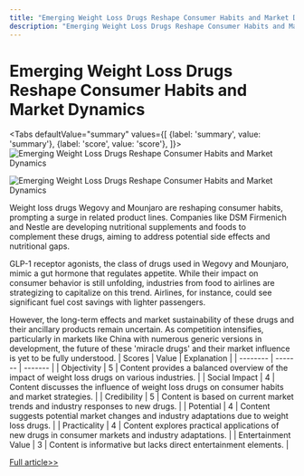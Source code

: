 ```yaml
---
title: "Emerging Weight Loss Drugs Reshape Consumer Habits and Market Dynamics"
description: "Emerging Weight Loss Drugs Reshape Consumer Habits and Market Dynamics"
---
```



# Emerging Weight Loss Drugs Reshape Consumer Habits and Market Dynamics


<Tabs
	defaultValue="summary"
	values={[
	{label: 'summary', value: 'summary'},
	{label: 'score', value: 'score'},
]}>
<TabItem value="summary">
<img
  src="https://image.informedainews.com/2024/06/Foo-vQR-1717829692-1.jpg"
  alt="Emerging Weight Loss Drugs Reshape Consumer Habits and Market Dynamics"
/>

<img
  src="https://image.informedainews.com/2024/06/Foo-YK2-1717829692-2.jpg"
  alt="Emerging Weight Loss Drugs Reshape Consumer Habits and Market Dynamics"
/>



Weight loss drugs Wegovy and Mounjaro are reshaping consumer habits, prompting a surge in related product lines. Companies like DSM Firmenich and Nestle are developing nutritional supplements and foods to complement these drugs, aiming to address potential side effects and nutritional gaps.

GLP-1 receptor agonists, the class of drugs used in Wegovy and Mounjaro, mimic a gut hormone that regulates appetite. While their impact on consumer behavior is still unfolding, industries from food to airlines are strategizing to capitalize on this trend. Airlines, for instance, could see significant fuel cost savings with lighter passengers.

However, the long-term effects and market sustainability of these drugs and their ancillary products remain uncertain. As competition intensifies, particularly in markets like China with numerous generic versions in development, the future of these 'miracle drugs' and their market influence is yet to be fully understood.
</TabItem>
<TabItem value="score">
	| Scores     | Value   | Explanation |
	| -------- | ------- | ------- |
	| Objectivity  | 5    | Content provides a balanced overview of the impact of weight loss drugs on various industries.    |
	| Social Impact | 4     | Content discusses the influence of weight loss drugs on consumer habits and market strategies.    |
	| Credibility    | 5    | Content is based on current market trends and industry responses to new drugs.    |
	| Potential    | 4    | Content suggests potential market changes and industry adaptations due to weight loss drugs.    |
	| Practicality    | 4    | Content explores practical applications of new drugs in consumer markets and industry adaptations.    |
	| Entertainment Value    | 3    | Content is informative but lacks direct entertainment elements.    |
</TabItem>
</Tabs>

[Full article>>](https://www.cnbc.com/2024/06/07/wegovy-ozempic-mounjaro-weight-loss-drugs-spawn-new-products.html)
